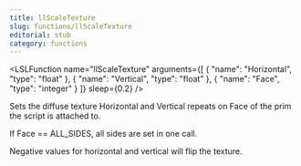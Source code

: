 ```yaml
---
title: llScaleTexture
slug: functions/llScaleTexture
editorial: stub
category: functions
---
```


<LSLFunction
	name="llScaleTexture"
	arguments={[
	{
		"name": "Horizontal",
		"type": "float"
	},
	{
		"name": "Vertical",
		"type": "float"
	},
	{
		"name": "Face",
		"type": "integer"
	}
]}
	sleep={0.2}
/>

Sets the diffuse texture Horizontal and Vertical repeats on Face of the prim the script is attached to.

If Face == ALL_SIDES, all sides are set in one call.

Negative values for horizontal and vertical will flip the texture.
